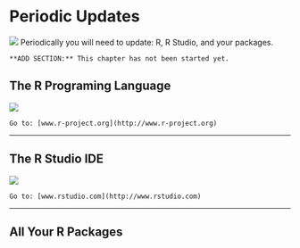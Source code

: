 # Periodic Updates


![](images/update.png)
Periodically you will need to update: R, R Studio, and your packages.


```{block type='rmdconstruct', echo=TRUE}
**ADD SECTION:** This chapter has not been started yet. 
```


## The R Programing Language

![](images/common/Rlogo_200.png)


 ```{block type='rmdlink', echo=TRUE}
Go to: [www.r-project.org](http://www.r-project.org) 
```

---------------------------------

## The R Studio IDE


![](images/common/rstudiosticker.png)
 
 ```{block type='rmdlink', echo=TRUE}
Go to: [www.rstudio.com](http://www.rstudio.com) 
```


---------------------------------

## All Your R Packages






